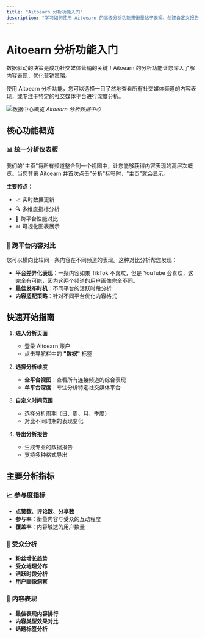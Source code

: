 ```yaml
---
title: "Aitoearn 分析功能入门"
description: "学习如何使用 Aitoearn 的高级分析功能来衡量帖子表现、创建自定义报告并获得数据洞察。"
---
```

# Aitoearn 分析功能入门

数据驱动的决策是成功社交媒体营销的关键！Aitoearn 的分析功能让您深入了解内容表现，优化营销策略。

使用 Aitoearn 分析功能，您可以选择一目了然地查看所有社交媒体频道的内容表现，或专注于特定的社交媒体平台进行深度分析。

![数据中心概览](../../../photo/data_center.png)
*Aitoearn 分析数据中心*

## 核心功能概览

### 📊 统一分析仪表板

我们的"主页"将所有频道整合到一个视图中，让您能够获得内容表现的高层次概览。当您登录 Aitoearn 并首次点击"分析"标签时，"主页"就会显示。

**主要特点：**
- 📈 实时数据更新
- 🔍 多维度指标分析
- 📱 跨平台性能对比
- 📊 可视化图表展示

### 🎯 跨平台内容对比

您可以横向比较同一条内容在不同频道的表现。这种对比分析帮您发现：

- **平台差异化表现**：一条内容如果 TikTok 不喜欢，但是 YouTube 会喜欢，这完全有可能，因为这两个频道的用户画像完全不同。
- **最佳发布时机**：不同平台的活跃时段分析
- **内容适配策略**：针对不同平台优化内容格式

## 快速开始指南

1. **进入分析页面**
   - 登录 Aitoearn 账户
   - 点击导航栏中的 **"数据"** 标签

2. **选择分析维度**
   - **全平台视图**：查看所有连接频道的综合表现
   - **单平台深度**：专注分析特定社交媒体平台

3. **自定义时间范围**
   - 选择分析周期（日、周、月、季度）
   - 对比不同时期的表现变化

4. **导出分析报告**
   - 生成专业的数据报告
   - 支持多种格式导出

## 主要分析指标

### 📈 参与度指标
- **点赞数**、**评论数**、**分享数**
- **参与率**：衡量内容与受众的互动程度
- **覆盖率**：内容触达的用户数量

### 👥 受众分析
- **粉丝增长趋势**
- **受众地理分布**
- **活跃时段分析**
- **用户画像洞察**

### 🎯 内容表现
- **最佳表现内容排行**
- **内容类型效果对比**
- **话题标签分析**

